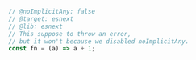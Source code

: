 ```ts twoslash
// @noImplicitAny: false
// @target: esnext
// @lib: esnext
// This suppose to throw an error,
// but it won't because we disabled noImplicitAny.
const fn = (a) => a + 1;
```
